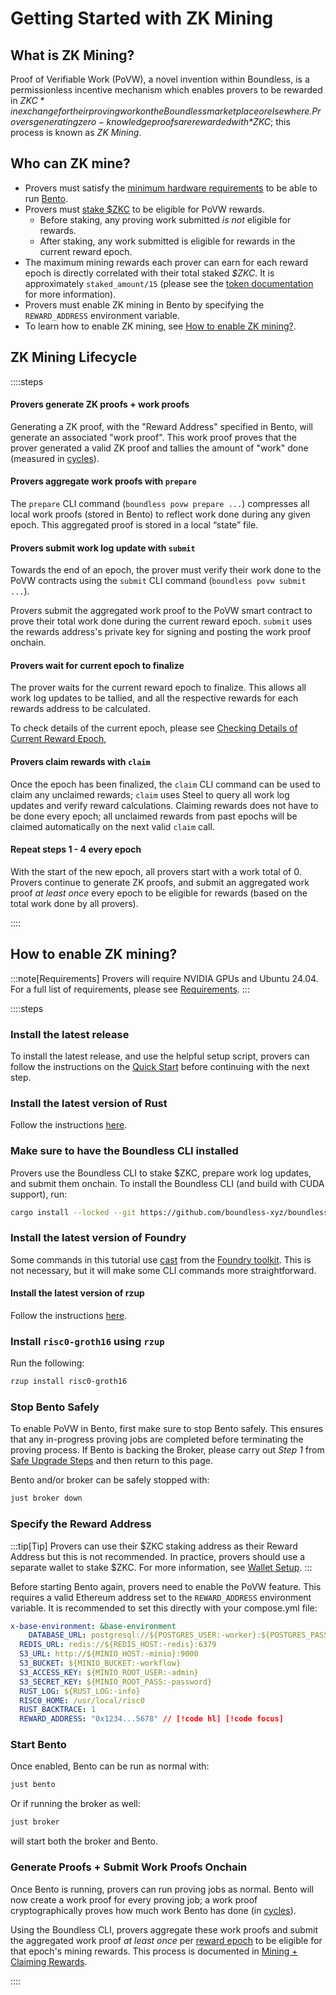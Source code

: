 # Getting Started with ZK Mining 

## What is ZK Mining?

Proof of Verifiable Work (PoVW), a novel invention within Boundless, is a permissionless incentive mechanism which enables provers to be rewarded in *$ZKC* in exchange for their proving work on the Boundless marketplace or elsewhere. Provers generating zero-knowledge proofs are rewarded with *$ZKC*; this process is known as *ZK Mining*. 

## Who can ZK mine?

* Provers must satisfy the [minimum hardware requirements](/provers/quick-start#requirements) to be able to run [Bento](/provers/proving-stack#what-is-bento).
* Provers must [stake $ZKC](/zkc/quick-start#how-to-stake-zkc) to be eligible for PoVW rewards. 
  * Before staking, any proving work submitted *is not* eligible for rewards.
  * After staking, any work submitted is eligible for rewards in the current reward epoch.
* The maximum mining rewards each prover can earn for each reward epoch is directly correlated with their total staked *$ZKC*. It is approximately `staked_amount/15` (please see the [token documentation](https://github.com/boundless-xyz/zkc?tab=readme-ov-file#zkc) for more information).
* Provers must enable ZK mining in Bento by specifying the `REWARD_ADDRESS` environment variable. 
* To learn how to enable ZK mining, see [How to enable ZK mining?](/zkc/mining/quick-start#how-to-enable-zk-mining).

## ZK Mining Lifecycle

::::steps
#### Provers generate ZK proofs + work proofs

Generating a ZK proof, with the "Reward Address" specified in Bento, will generate an associated "work proof". This work proof proves that the prover generated a valid ZK proof and tallies the amount of "work" done (measured in [cycles](https://dev.risczero.com/terminology#clock-cycles)). 

#### Provers aggregate work proofs with `prepare`

The `prepare` CLI command (`boundless povw prepare ...`) compresses all local work proofs (stored in Bento) to reflect work done during any given epoch. This aggregated proof is stored in a local “state” file.

#### Provers submit work log update with `submit`

Towards the end of an epoch, the prover must verify their work done to the PoVW contracts using the `submit` CLI command (`boundless povw submit ...`).

Provers submit the aggregated work proof to the PoVW smart contract to prove their total work done during the current reward epoch. `submit` uses the rewards address's private key for signing and posting the work proof onchain.

#### Provers wait for current epoch to finalize

The prover waits for the current reward epoch to finalize. This allows all work log updates to be tallied, and all the respective rewards for each rewards address to be calculated.

To check details of the current epoch, please see [Checking Details of Current Reward Epoch](/zkc/mining/claiming-rewards#checking-details-of-current-reward-epoch),

#### Provers claim rewards with `claim`

Once the epoch has been finalized, the `claim` CLI command can be used to claim any unclaimed rewards; `claim` uses Steel to query all work log updates and verify reward calculations. Claiming rewards does not have to be done every epoch; all unclaimed rewards from past epochs will be claimed automatically on the next valid `claim` call.

#### Repeat steps 1 - 4 every epoch

With the start of the new epoch, all provers start with a work total of 0. Provers continue to generate ZK proofs, and submit an aggregated work proof *at least once* every epoch to be eligible for rewards (based on the total work done by all provers).

::::


## How to enable ZK mining?

:::note[Requirements]
Provers will require NVIDIA GPUs and Ubuntu 24.04. For a full list of requirements, please see [Requirements](/provers/quick-start#requirements).
:::

::::steps

### Install the latest release

To install the latest release, and use the helpful setup script, provers can follow the instructions on the [Quick Start](/provers/quick-start) before continuing with the next step.

### Install the latest version of Rust

Follow the instructions [here](https://www.rust-lang.org/tools/install).

### Make sure to have the Boundless CLI installed

Provers use the Boundless CLI to stake $ZKC, prepare work log updates, and submit them onchain. To install the Boundless CLI (and build with CUDA support), run:

```bash
cargo install --locked --git https://github.com/boundless-xyz/boundless boundless-cli --branch release-1.0 --bin boundless
```

### Install the latest version of Foundry

Some commands in this tutorial use [cast](https://getfoundry.sh/cast/overview) from the [Foundry toolkit](https://getfoundry.sh/). This is not necessary, but it will make some CLI commands more straightforward.

#### Install the latest version of rzup

Follow the instructions [here](https://dev.risczero.com/api/zkvm/install#installation-for-x86-64-linux-and-arm64-macos).

### Install `risc0-groth16` using `rzup`

Run the following:

```bash
rzup install risc0-groth16
```

### Stop Bento Safely

To enable PoVW in Bento, first make sure to stop Bento safely. This ensures that any in-progress proving jobs are completed before terminating the proving process. If Bento is backing the Broker, please carry out *Step 1* from [Safe Upgrade Steps](/provers/broker#safe-upgrade-steps) and then return to this page.

Bento and/or broker can be safely stopped with:

```bash
just broker down
```

### Specify the Reward Address

:::tip[Tip]
Provers can use their $ZKC staking address as their Reward Address but this is not recommended. In practice, provers should use a separate wallet to stake $ZKC. For more information, see [Wallet Setup](/zkc/mining/wallet-setup).
:::

Before starting Bento again, provers need to enable the PoVW feature. This requires a valid Ethereum address set to the `REWARD_ADDRESS` environment variable. It is recommended to set this directly with your compose.yml file:

```yml
x-base-environment: &base-environment
    DATABASE_URL: postgresql://${POSTGRES_USER:-worker}:${POSTGRES_PASSWORD:-password}@${POSTGRES_HOST:-postgres}:${POSTGRES_PORT:-5432}/${POSTGRES_DB:-taskdb}
  REDIS_URL: redis://${REDIS_HOST:-redis}:6379
  S3_URL: http://${MINIO_HOST:-minio}:9000
  S3_BUCKET: ${MINIO_BUCKET:-workflow}
  S3_ACCESS_KEY: ${MINIO_ROOT_USER:-admin}
  S3_SECRET_KEY: ${MINIO_ROOT_PASS:-password}
  RUST_LOG: ${RUST_LOG:-info}
  RISC0_HOME: /usr/local/risc0
  RUST_BACKTRACE: 1
  REWARD_ADDRESS: "0x1234...5678" // [!code hl] [!code focus]
```

### Start Bento

Once enabled, Bento can be run as normal with:

```bash
just bento
```

Or if running the broker as well:

```bash
just broker
```

will start both the broker and Bento.

### Generate Proofs + Submit Work Proofs Onchain

Once Bento is running, provers can run proving jobs as normal. Bento will now create a work proof for every proving job; a work proof cryptographically proves how much work Bento has done (in [cycles](https://dev.risczero.com/terminology#clock-cycles)). 

Using the Boundless CLI, provers aggregate these work proofs and submit the aggregated work proof *at least once* per [reward epoch](/zkc/quick-start#how-do-zkc-rewards-work) to be eligible for that epoch's mining rewards. This process is documented in [Mining + Claiming Rewards](/zkc/mining/claiming-rewards).

::::



